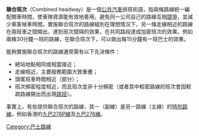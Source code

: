 {{unreferenced|time=2013-06-03T13:55:42+00:00}}

'''聯合班次'''（Combined headway）是一個[[公共汽車|公共汽車]]排班術語，指兩條路線統一編配開車時間，使車隊資源能有效地善用，避免同一公司自己的路線互相[[競爭|競爭]]，並減少乘客候車時間。實施聯合班次的路線組別在理想情況下，另一條走線相近的路線在兩班車之間開出，達到班次間隔的效果，在共同路段達成加密班次的效果。例如兩條30分鐘一班的路線，在聯合班次下，可以做出每15分鐘有一班巴士的效果。

能夠實施聯合班次的路線通常需有以下先決條件：
* 總站地點相同或相當接近；
* 走線相近，主要服務範圍大致重疊；
* 頭尾班車時間相近（部分）；
* 班次頻密程度相近，而且班次並非十分頻密（或者其中較密路線的班次會因較疏路線開出而出現[[跳班|跳班]]）。

事實上，有些提供聯合班次的路線，其一（副線）是另一路線（主線）的[[特別路線|特別路線]]。例如香港的[[九龍巴士276P線|九巴276P線]]及[[九龍巴士276線|九巴276線]]。

[[Category:巴士路線|Category:巴士路線]]